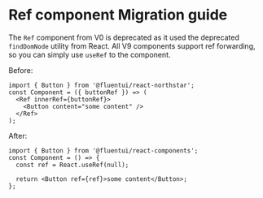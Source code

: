 
<Meta title="Concepts/Migration/from v0/Components/Ref Migration" />

# Ref component Migration guide

The `Ref` component from V0 is deprecated as it used the deprecated `findDomNode` utility from React. All V9 components support ref forwarding, so you can simply use `useRef` to the component.

Before:

```tsx
import { Button } from '@fluentui/react-northstar';
const Component = ({ buttonRef }) => (
  <Ref innerRef={buttonRef}>
    <Button content="some content" />
  </Ref>
);
```

After:

```tsx
import { Button } from '@fluentui/react-components';
const Component = () => {
  const ref = React.useRef(null);

  return <Button ref={ref}>some content</Button>;
};
```
